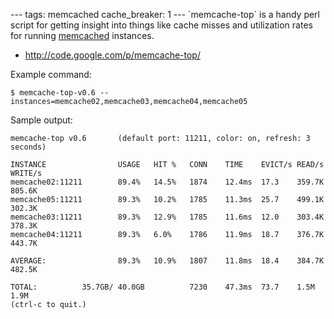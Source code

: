 ---
tags: memcached
cache_breaker: 1
---
`memcache-top` is a handy perl script for getting insight into things like cache misses and utilization rates for running [[memcached]] instances.

* http://code.google.com/p/memcache-top/

Example command:

<pre lang="shell">$ memcache-top-v0.6 --instances=memcache02,memcache03,memcache04,memcache05</pre>

Sample output:

<pre>memcache-top v0.6       (default port: 11211, color: on, refresh: 3 seconds)

INSTANCE                USAGE   HIT %   CONN    TIME    EVICT/s READ/s  WRITE/s
memcache02:11211        89.4%   14.5%   1874    12.4ms  17.3    359.7K  805.6K
memcache05:11211        89.3%   10.2%   1785    11.3ms  25.7    499.1K  302.3K
memcache03:11211        89.3%   12.9%   1785    11.6ms  12.0    303.4K  378.3K
memcache04:11211        89.3%   6.0%    1786    11.9ms  18.7    376.7K  443.7K

AVERAGE:                89.3%   10.9%   1807    11.8ms  18.4    384.7K  482.5K

TOTAL:          35.7GB/ 40.0GB          7230    47.3ms  73.7    1.5M    1.9M
(ctrl-c to quit.)</pre>
